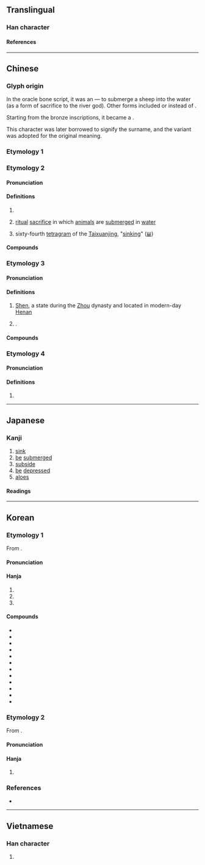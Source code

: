 {{also|沉|瀋|渖}}
{{character info}}
{{character info|0xf972}}
==Translingual==

===Han character===
{{Han char|rn=85|rad=水|as=04|sn=7|four=34112|canj=ELBU|ids=⿰氵冘}}

====References====
{{Han ref|kx=0610.060|dkj=17189|dj=1002.150|hdz=31572.070|uh=6C88|ud=27784|bh=A848|bd=43080}}
{{Han ref|uh=F972}}

----

==Chinese==

===Glyph origin===
{{Han etym}}

In the oracle bone script, it was an {{Han compound|水|羊|ls=ic|nocap=1|t1=water|t2=sheep}} — to submerge a sheep into the water (as a form of sacrifice to the river god). Other forms included {{zh-l|*牛|ox}} or {{zh-l|*玉|jade}} instead of {{zh-l|*羊}}.

Starting from the bronze inscriptions, it became a {{Han compound|水|冘|ls=psc|c1=s|c2=p|t1=water|nocap=1}}.

This character was later borrowed to signify the surname, and the variant {{och-l|沉}} was adopted for the original meaning.

===Etymology 1===
{{zh-see|瀋}}

===Etymology 2===
{{zh-forms|alt=沉}}

====Pronunciation====
{{zh-pron
|m=chén
|m-s=
|c=cam4,zam3
|c-t=
|g=
|h=pfs=
|j=
|md=
|mn=
|mn-t=
|w=
|x=
|mc=1+3
|oc=1+2+3+4,1+2
|cat=n,v,a
}}

====Definitions====
{{zh-hanzi}}

# {{zh-alt-form|沉}}
# {{lb|zh|obsolete}} [[ritual]] [[sacrifice]] in which [[animal]]s are [[submerge]]d in [[water]] 
# sixty-fourth [[tetragram]] of the [[Taixuanjing]], "[[sinking]]" ([[𝍅]])

====Compounds====
{{zh-der|fold=y|沈沈|沈重|沈默|沈思|深沈|沈悶|沈著|沈澱|沈靜|沈痛|沈浸|陰沈|沈寂|沈吟|沈睡|沈積|沈沒|沈穩|沈醉|消沈|沈淪|沈迷|沈香|沈溺|沈浮|沈湎|沈鬱|浮沈|沈冤|沈凝|沈勇}}

===Etymology 3===
{{zh-forms}}
{{zh-wp|zh:沈姓|yue:沈氏|gan:沈姓|nan:Sím (súi-pêng)|en:Shěn}}

====Pronunciation====
{{zh-pron
|m=shěn
|m-s=sen3
|c=sam2
|c-t=sim2
|g=siin3
|h=pfs=sṳ́m;gd=sem3
|j=seng2
|md=sīng
|mn=sím
|mn-t=sim2
|w=2sen
|x=shen3
|mc=2
|oc=5,3
|ma=y
|cat=pn
}}

====Definitions====
{{zh-hanzi}}

# [[Shen]], a state during the [[Zhou]] dynasty and located in modern-day [[Henan]]
# {{surname|zh}}.
#: {{zh-x|^沈 ^括|{{w|Shen Kuo|'''Shen''' Kuo}} (Song dynasty scientist)}}

====Compounds====
{{zh-der|任筆沈詩|沈腰|沈腰潘鬢|潘鬢沈腰|沈畈|沈營}}

===Etymology 4===
{{zh-forms}}

====Pronunciation====
{{zh-pron
|m=tán
|cat=a
}}

====Definitions====
{{zh-hanzi}}

# {{zh-only|沈沈}}

----

==Japanese==

===Kanji===
{{ja-kanji|grade=c|rs=水04}}

# [[sink]]
# [[be]] [[submerged]]
# [[subside]]
# [[be]] [[depressed]]
# [[aloes]]

====Readings====
{{ja-readings
|goon=しん<しん<しむ, じん<ぢん<ぢむ
|kanon=しん<しん<しむ, ちん<ちん<ちむ
|kun=しず-む, しず-める
}}

----

==Korean==

===Etymology 1===
From {{der|ko|ltc|-}} {{ltc-l|沈|id=1}}. 

{{collapse|
* {{hanja-dongguk|띰|ttim}}
* {{hanja-sinjeung|팀|thim|alt=沉|hun=ᄃᆞᆷ길 팀}}
|Historical readings
|bg=#FFFFFF}}

====Pronunciation====
{{ko-hanja-pron|침}}

====Hanja====
{{ko-hanja-search}}
{{ko-hanja|잠기다|잠길|침}}

# {{hanja form of|침|to [[sink]]; to [[submerge]]}}
# {{hanja form of|침|to [[indulge]] in}}
# {{hanja form of|침|[[dark]]; [[gloomy]]}}

====Compounds====
{{der-top3|Compounds}}
* {{ko-l|격침|擊沈}}
* {{ko-l|침수|沈水}}
* {{ko-l|침착|沈着}}
* {{ko-l|침체|沈滯}}
* {{ko-l|침하|沈下}}
* {{ko-l|침울|沈鬱}}
* {{ko-l|침전|沈澱}}
* {{ko-l|침강|沈降}}
* {{ko-l|부침|浮沈}}
* {{ko-l|침통|沈痛}}
* {{ko-l|침몰|[[sinking]]; [[going under]]|沈沒}}
* {{ko-l|침묵|[[silence]]; [[reticence]]|沈默}}
{{der-bottom}}

===Etymology 2===
From {{der|ko|ltc|-}} {{ltc-l|沈|id=2}}. 

{{collapse|
* {{hanja-dongguk|심〯|sǐm}}
|Historical readings
|bg=#FFFFFF}}

====Pronunciation====
{{ko-hanja-pron|심|l=y}}

====Hanja====
{{ko-hanja|성씨|심}}

# {{hanja form of|심|{{surname|ko}}.}}

===References===
* {{R:hanjadoc|5830}}

----

==Vietnamese==

===Han character===
{{vi-readings|rs=水04|reading=trầm, đắm}}

# {{rfdef|vi|sort=水04}}
